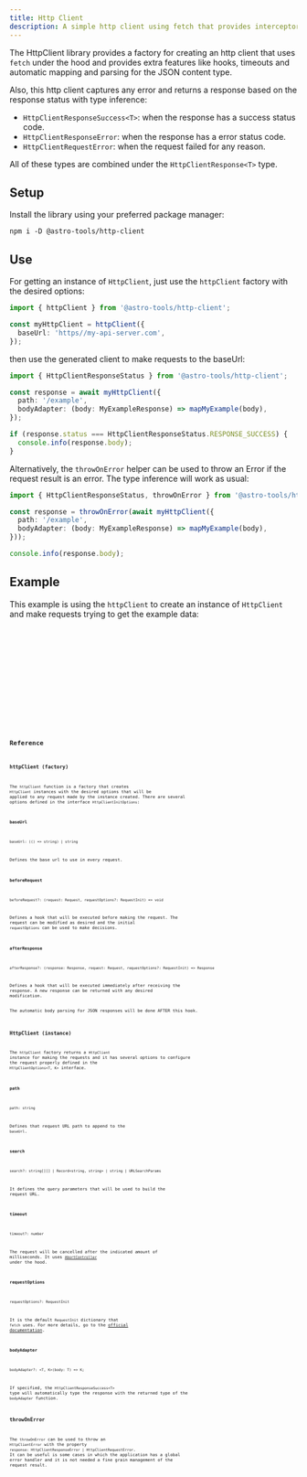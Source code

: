 ```yaml
---
title: Http Client
description: A simple http client using fetch that provides interceptors, timeout and isolation per instance
---
```





The HttpClient library provides a factory for creating an http client that uses `fetch` under the hood and provides extra features like hooks, timeouts and automatic mapping and parsing for the JSON content type.

Also, this http client captures any error and returns a response based on the response status with type inference:
- `HttpClientResponseSuccess<T>`: when the response has a success status code.
- `HttpClientResponseError`: when the response has a error status code.
- `HttpClientRequestError`: when the request failed for any reason.

All of these types are combined under the `HttpClientResponse<T>` type.

## Setup

Install the library using your preferred package manager:
```
npm i -D @astro-tools/http-client
```

## Use

For getting an instance of `HttpClient`, just use the `httpClient` factory with the desired options:
```typescript
import { httpClient } from '@astro-tools/http-client';

const myHttpClient = httpClient({
  baseUrl: 'https//my-api-server.com',
});
```

then use the generated client to make requests to the baseUrl:

```typescript
import { HttpClientResponseStatus } from '@astro-tools/http-client';

const response = await myHttpClient({
  path: '/example',
  bodyAdapter: (body: MyExampleResponse) => mapMyExample(body),
});

if (response.status === HttpClientResponseStatus.RESPONSE_SUCCESS) {
  console.info(response.body);
}
```

Alternatively, the `throwOnError` helper can be used to throw an Error if the request result is an error. The type inference will work as usual:
```typescript
import { HttpClientResponseStatus, throwOnError } from '@astro-tools/http-client';

const response = throwOnError(await myHttpClient({
  path: '/example',
  bodyAdapter: (body: MyExampleResponse) => mapMyExample(body),
}));

console.info(response.body);
```

## Example

This example is using the `httpClient` to create an instance of `HttpClient` and make requests trying to get the example data:

<Example>
  <Tabs>
    <TabItem label="Example.svelte">
      <Code code={httpClientExampleRaw} lang="svelte" />
    </TabItem>
    <TabItem label="example-body-adapter.ts">
      <Code code={exampleBodyAdapterRaw} lang="typescript" />
    </TabItem>
    <TabItem label="example-response.ts">
      <Code code={exampleResponseModelRaw} lang="typescript" />
    </TabItem>
    <TabItem label="example.ts">
      <Code code={exampleModelRaw} lang="typescript" />
    </TabItem>
  </Tabs>
  <ExamplePreview>
    <HttpClientExample client:idle />
  </ExamplePreview>
</Example>

## Reference

### httpClient (factory)

The `httpClient` function is a factory that creates `HttpClient` instances with the desired options that will be applied to any request made by the instance created.
There are several options defined in the interface `HttpClientInitOptions`:

#### baseUrl
`baseUrl: (() => string) | string`

Defines the base url to use in every request.

#### beforeRequest
`beforeRequest?: (request: Request, requestOptions?: RequestInit) => void`

Defines a hook that will be executed before making the request. The request can be modified as desired and the initial `requestOptions` can be used to make decisions.

#### afterResponse
`afterResponse?: (response: Response, request: Request, requestOptions?: RequestInit) => Response`

Defines a hook that will be executed immediately after receiving the response. A new response can be returned with any desired modification.

<Aside type="caution">The automatic body parsing for JSON responses will be done AFTER this hook.</Aside>

### HttpClient (instance)

The `httpClient` factory returns a `HttpClient` instance for making the requests and it has several options to configure the request properly defined in the `HttpClientOptions<T, K>` interface.

#### path
`path: string`

Defines that request URL path to append to the `baseUrl`.

#### search
`search?: string[][] | Record<string, string> | string | URLSearchParams`

It defines the query parameters that will be used to build the request URL.

#### timeout
`timeout?: number`

The request will be cancelled after the indicated amount of milliseconds. It uses [`AbortController`](https://developer.mozilla.org/en-US/docs/Web/API/AbortController) under the hood.

#### requestOptions
`requestOptions?: RequestInit`

It is the default `RequestInit` dictionary that `fetch` uses. For more details, go to the [official documentation](https://developer.mozilla.org/en-US/docs/Web/API/RequestInit).

#### bodyAdapter
`bodyAdapter?: <T, K>(body: T) => K;`

If specified, the `HttpClientResponseSuccess<T>` type will automatically type the response with the returned type of the `bodyAdapter` function.

### throwOnError

The `throwOnError` can be used to throw an `HttpClientError` with the property `response: HttpClientResponseError | HttpClientRequestError`.
It can be useful is some cases in which the application has a global error handler and it is not needed a fine grain management of the request result.
